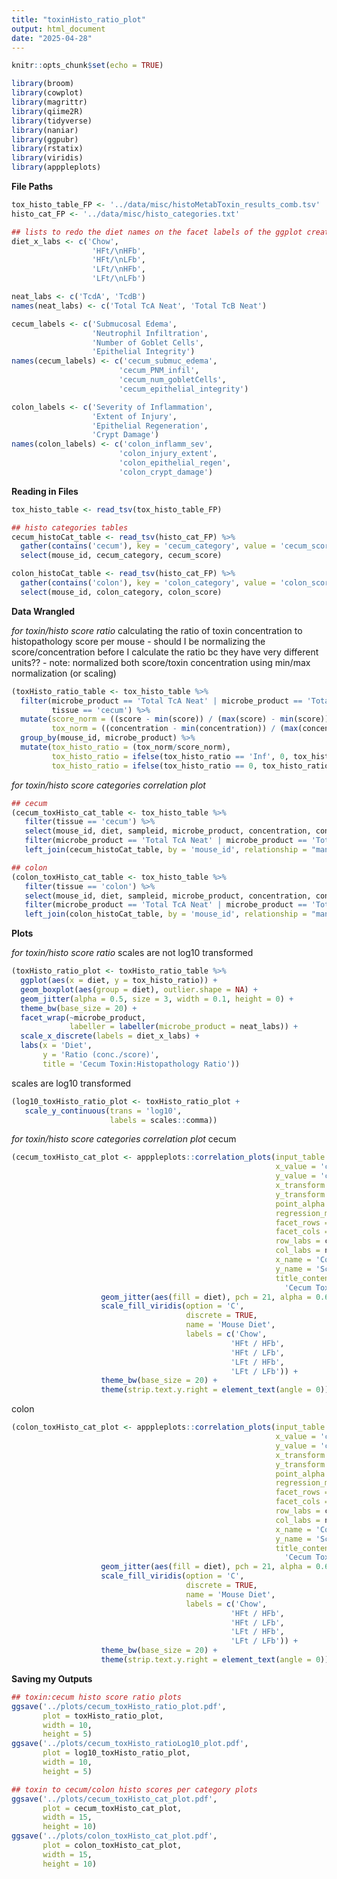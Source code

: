 ```yaml
---
title: "toxinHisto_ratio_plot"
output: html_document
date: "2025-04-28"
---
```


```r
knitr::opts_chunk$set(echo = TRUE)
```

```r
library(broom)
library(cowplot)
library(magrittr)
library(qiime2R)
library(tidyverse)
library(naniar)
library(ggpubr)
library(rstatix)
library(viridis)
library(apppleplots)
```

**File Paths**
```r
tox_histo_table_FP <- '../data/misc/histoMetabToxin_results_comb.tsv'
histo_cat_FP <- '../data/misc/histo_categories.txt'

## lists to redo the diet names on the facet labels of the ggplot created below 
diet_x_labs <- c('Chow', 
                  'HFt/\nHFb', 
                  'HFt/\nLFb', 
                  'LFt/\nHFb', 
                  'LFt/\nLFb')

neat_labs <- c('TcdA', 'TcdB')
names(neat_labs) <- c('Total TcA Neat', 'Total TcB Neat')

cecum_labels <- c('Submucosal Edema',
                  'Neutrophil Infiltration',
                  'Number of Goblet Cells',
                  'Epithelial Integrity')
names(cecum_labels) <- c('cecum_submuc_edema',
                        'cecum_PNM_infil',
                        'cecum_num_gobletCells',
                        'cecum_epithelial_integrity')

colon_labels <- c('Severity of Inflammation',
                  'Extent of Injury',
                  'Epithelial Regeneration',
                  'Crypt Damage')
names(colon_labels) <- c('colon_inflamm_sev',
                        'colon_injury_extent',
                        'colon_epithelial_regen',
                        'colon_crypt_damage')
```

**Reading in Files**
```r
tox_histo_table <- read_tsv(tox_histo_table_FP)

## histo categories tables 
cecum_histoCat_table <- read_tsv(histo_cat_FP) %>% 
  gather(contains('cecum'), key = 'cecum_category', value = 'cecum_score') %>% 
  select(mouse_id, cecum_category, cecum_score)

colon_histoCat_table <- read_tsv(histo_cat_FP) %>% 
  gather(contains('colon'), key = 'colon_category', value = 'colon_score') %>% 
  select(mouse_id, colon_category, colon_score)
```

**Data Wrangled**

*for toxin/histo score ratio*
calculating the ratio of toxin concentration to histopathology score per mouse
- should I be normalizing the score/concentration before I calculate the ratio bc they have very different units??
- note: normalized both score/toxin concentration using min/max normalization (or scaling)
```r
(toxHisto_ratio_table <- tox_histo_table %>% 
  filter(microbe_product == 'Total TcA Neat' | microbe_product == 'Total TcB Neat',
         tissue == 'cecum') %>% 
  mutate(score_norm = ((score - min(score)) / (max(score) - min(score))),
         tox_norm = ((concentration - min(concentration)) / (max(concentration) - min(concentration)))) %>% 
  group_by(mouse_id, microbe_product) %>% 
  mutate(tox_histo_ratio = (tox_norm/score_norm),
         tox_histo_ratio = ifelse(tox_histo_ratio == 'Inf', 0, tox_histo_ratio),
         tox_histo_ratio = ifelse(tox_histo_ratio == 0, tox_histo_ratio + 0.001, tox_histo_ratio)))
```

*for toxin/histo score categories correlation plot*
```r
## cecum
(cecum_toxHisto_cat_table <- tox_histo_table %>% 
   filter(tissue == 'cecum') %>% 
   select(mouse_id, diet, sampleid, microbe_product, concentration, conc_normalized) %>% 
   filter(microbe_product == 'Total TcA Neat' | microbe_product == 'Total TcB Neat') %>% 
   left_join(cecum_histoCat_table, by = 'mouse_id', relationship = "many-to-many"))

## colon
(colon_toxHisto_cat_table <- tox_histo_table %>% 
   filter(tissue == 'colon') %>% 
   select(mouse_id, diet, sampleid, microbe_product, concentration, conc_normalized) %>% 
   filter(microbe_product == 'Total TcA Neat' | microbe_product == 'Total TcB Neat') %>% 
   left_join(colon_histoCat_table, by = 'mouse_id', relationship = "many-to-many"))
```


**Plots**

*for toxin/histo score ratio*
scales are not log10 transformed
```r
(toxHisto_ratio_plot <- toxHisto_ratio_table %>% 
  ggplot(aes(x = diet, y = tox_histo_ratio)) +
  geom_boxplot(aes(group = diet), outlier.shape = NA) +
  geom_jitter(alpha = 0.5, size = 3, width = 0.1, height = 0) +
  theme_bw(base_size = 20) +
  facet_wrap(~microbe_product,
             labeller = labeller(microbe_product = neat_labs)) +
  scale_x_discrete(labels = diet_x_labs) +
  labs(x = 'Diet',
       y = 'Ratio (conc./score)',
       title = 'Cecum Toxin:Histopathology Ratio'))
```
scales are log10 transformed
```r
(log10_toxHisto_ratio_plot <- toxHisto_ratio_plot +
   scale_y_continuous(trans = 'log10',
                      labels = scales::comma))
```

*for toxin/histo score categories correlation plot*
cecum
```r
(cecum_toxHisto_cat_plot <- apppleplots::correlation_plots(input_table = cecum_toxHisto_cat_table,
                                                           x_value = 'conc_normalized',
                                                           y_value = 'cecum_score',
                                                           x_transform = TRUE,
                                                           y_transform = FALSE,
                                                           point_alpha = 0,
                                                           regression_method = "lm",
                                                           facet_rows = 'cecum_category',
                                                           facet_cols = 'microbe_product',
                                                           row_labs = cecum_labels,
                                                           col_labs = neat_labs,
                                                           x_name = 'Concentration (ng/uL)(log10)',
                                                           y_name = 'Score',
                                                           title_content = 
                                                             'Cecum Toxin vs Cecum Histopathology Scoring Category')+
                    geom_jitter(aes(fill = diet), pch = 21, alpha = 0.6, size = 4) +
                    scale_fill_viridis(option = 'C',
                                       discrete = TRUE,
                                       name = 'Mouse Diet',
                                       labels = c('Chow',
                                                 'HFt / HFb',
                                                 'HFt / LFb',
                                                 'LFt / HFb',
                                                 'LFt / LFb')) +
                    theme_bw(base_size = 20) +
                    theme(strip.text.y.right = element_text(angle = 0)))
```

colon
```r
(colon_toxHisto_cat_plot <- apppleplots::correlation_plots(input_table = colon_toxHisto_cat_table,
                                                           x_value = 'conc_normalized',
                                                           y_value = 'colon_score',
                                                           x_transform = TRUE,
                                                           y_transform = FALSE,
                                                           point_alpha = 0,
                                                           regression_method = "lm",
                                                           facet_rows = 'colon_category',
                                                           facet_cols = 'microbe_product',
                                                           row_labs = colon_labels,
                                                           col_labs = neat_labs,
                                                           x_name = 'Concentration (ng/uL)(log10)',
                                                           y_name = 'Score',
                                                           title_content = 
                                                             'Cecum Toxin vs Colon Histopathology Scoring Category')+
                    geom_jitter(aes(fill = diet), pch = 21, alpha = 0.6, size = 4) +
                    scale_fill_viridis(option = 'C',
                                       discrete = TRUE,
                                       name = 'Mouse Diet',
                                       labels = c('Chow',
                                                 'HFt / HFb',
                                                 'HFt / LFb',
                                                 'LFt / HFb',
                                                 'LFt / LFb')) +
                    theme_bw(base_size = 20) +
                    theme(strip.text.y.right = element_text(angle = 0)))
```

**Saving my Outputs**
```r
## toxin:cecum histo score ratio plots
ggsave('../plots/cecum_toxHisto_ratio_plot.pdf',
       plot = toxHisto_ratio_plot,
       width = 10, 
       height = 5)
ggsave('../plots/cecum_toxHisto_ratioLog10_plot.pdf',
       plot = log10_toxHisto_ratio_plot,
       width = 10, 
       height = 5)

## toxin to cecum/colon histo scores per category plots
ggsave('../plots/cecum_toxHisto_cat_plot.pdf',
       plot = cecum_toxHisto_cat_plot,
       width = 15, 
       height = 10)
ggsave('../plots/colon_toxHisto_cat_plot.pdf',
       plot = colon_toxHisto_cat_plot,
       width = 15, 
       height = 10)
```

